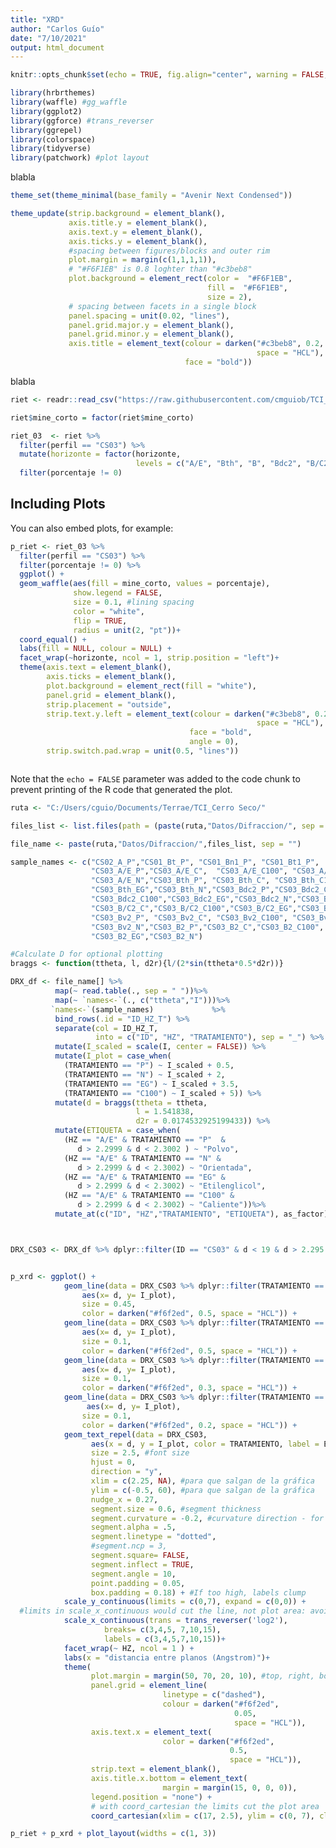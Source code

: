 ```yaml
---
title: "XRD"
author: "Carlos Guío"
date: "7/10/2021"
output: html_document
---
```


```r
knitr::opts_chunk$set(echo = TRUE, fig.align="center", warning = FALSE, echo = FALSE, fig.width = 5.5)

library(hrbrthemes)
library(waffle) #gg_waffle
library(ggplot2)
library(ggforce) #trans_reverser
library(ggrepel)
library(colorspace)
library(tidyverse)
library(patchwork) #plot layout

```

blabla

```r

theme_set(theme_minimal(base_family = "Avenir Next Condensed"))

theme_update(strip.background = element_blank(),
             axis.title.y = element_blank(),
             axis.text.y = element_blank(),
             axis.ticks.y = element_blank(),
             #spacing between figures/blocks and outer rim
             plot.margin = margin(c(1,1,1,1)),
             # "#F6F1EB" is 0.8 loghter than "#c3beb8"
             plot.background = element_rect(color =  "#F6F1EB",
                                            fill =  "#F6F1EB", 
                                            size = 2),
             # spacing between facets in a single block
             panel.spacing = unit(0.02, "lines"),
             panel.grid.major.y = element_blank(),
             panel.grid.minor.y = element_blank(),
             axis.title = element_text(colour = darken("#c3beb8", 0.2, 
                                                       space = "HCL"), 
                                       face = "bold")) 

```


blabla

```r

riet <- readr::read_csv("https://raw.githubusercontent.com/cmguiob/TCI_CerroSeco_git/main/Datos/Difraccion/CS_Rietvelt.csv")

riet$mine_corto = factor(riet$mine_corto)

riet_03  <- riet %>%
  filter(perfil == "CS03") %>%
  mutate(horizonte = factor(horizonte, 
                            levels = c("A/E", "Bth", "B", "Bdc2", "B/C2", "Bv2", "B2", "R"))) %>%
  filter(porcentaje != 0)


```

## Including Plots

You can also embed plots, for example:

```r

p_riet <- riet_03 %>%
  filter(perfil == "CS03") %>%
  filter(porcentaje != 0) %>%
  ggplot() +
  geom_waffle(aes(fill = mine_corto, values = porcentaje),
              show.legend = FALSE,
              size = 0.1, #lining spacing
              color = "white",
              flip = TRUE,
              radius = unit(2, "pt"))+
  coord_equal() +
  labs(fill = NULL, colour = NULL) +
  facet_wrap(~horizonte, ncol = 1, strip.position = "left")+
  theme(axis.text = element_blank(),
        axis.ticks = element_blank(),
        plot.background = element_rect(fill = "white"),
        panel.grid = element_blank(),
        strip.placement = "outside",
        strip.text.y.left = element_text(colour = darken("#c3beb8", 0.2, 
                                                       space = "HCL"), 
                                        face = "bold",
                                        angle = 0),
        strip.switch.pad.wrap = unit(0.5, "lines"))



```

Note that the `echo = FALSE` parameter was added to the code chunk to prevent printing of the R code that generated the plot.

```r

ruta <- "C:/Users/cguio/Documents/Terrae/TCI_Cerro Seco/"

files_list <- list.files(path = (paste(ruta,"Datos/Difraccion/", sep = "")), pattern = ".*xy$")

file_name <- paste(ruta,"Datos/Difraccion/",files_list, sep = "")

sample_names <- c("CS02_A_P","CS01_Bt_P", "CS01_Bn1_P", "CS01_Bt1_P",   
                  "CS03_A/E_P","CS03_A/E_C",  "CS03_A/E_C100", "CS03_A/E_EG", 
                  "CS03_A/E_N","CS03_Bth_P", "CS03_Bth_C", "CS03_Bth_C100",
                  "CS03_Bth_EG","CS03_Bth_N","CS03_Bdc2_P","CS03_Bdc2_C",
                  "CS03_Bdc2_C100","CS03_Bdc2_EG","CS03_Bdc2_N","CS03_B/C2_P",
                  "CS03_B/C2_C","CS03_B/C2_C100","CS03_B/C2_EG","CS03_B/C2_N",
                  "CS03_Bv2_P", "CS03_Bv2_C", "CS03_Bv2_C100", "CS03_Bv2_EG",
                  "CS03_Bv2_N","CS03_B2_P","CS03_B2_C","CS03_B2_C100",
                  "CS03_B2_EG","CS03_B2_N")

#Calculate D for optional plotting
braggs <- function(ttheta, l, d2r){l/(2*sin(ttheta*0.5*d2r))}

DRX_df <- file_name[] %>%
          map(~ read.table(., sep = " "))%>%
          map(~ `names<-`(., c("ttheta","I")))%>%
         `names<-`(sample_names)             %>%
          bind_rows(.id = "ID_HZ_T") %>%
          separate(col = ID_HZ_T, 
                   into = c("ID", "HZ", "TRATAMIENTO"), sep = "_") %>%
          mutate(I_scaled = scale(I, center = FALSE)) %>% 
          mutate(I_plot = case_when(
            (TRATAMIENTO == "P") ~ I_scaled + 0.5,
            (TRATAMIENTO == "N") ~ I_scaled + 2,
            (TRATAMIENTO == "EG") ~ I_scaled + 3.5,
            (TRATAMIENTO == "C100") ~ I_scaled + 5)) %>% 
          mutate(d = braggs(ttheta = ttheta, 
                            l = 1.541838, 
                            d2r = 0.0174532925199433)) %>%
          mutate(ETIQUETA = case_when(
            (HZ == "A/E" & TRATAMIENTO == "P"  & 
               d > 2.2999 & d < 2.3002 ) ~ "Polvo",
            (HZ == "A/E" & TRATAMIENTO == "N" &
               d > 2.2999 & d < 2.3002) ~ "Orientada",
            (HZ == "A/E" & TRATAMIENTO == "EG" &
               d > 2.2999 & d < 2.3002) ~ "Etilenglicol",
            (HZ == "A/E" & TRATAMIENTO == "C100" &
               d > 2.2999 & d < 2.3002) ~ "Caliente"))%>%
          mutate_at(c("ID", "HZ","TRATAMIENTO", "ETIQUETA"), as_factor)




```


```r

DRX_CS03 <- DRX_df %>% dplyr::filter(ID == "CS03" & d < 19 & d > 2.295 )


p_xrd <- ggplot() +
            geom_line(data = DRX_CS03 %>% dplyr::filter(TRATAMIENTO == "P"), 
                aes(x= d, y= I_plot), 
                size = 0.45,
                color = darken("#f6f2ed", 0.5, space = "HCL")) +
            geom_line(data = DRX_CS03 %>% dplyr::filter(TRATAMIENTO == "N"), 
                aes(x= d, y= I_plot), 
                size = 0.1,
                color = darken("#f6f2ed", 0.5, space = "HCL")) +
            geom_line(data = DRX_CS03 %>% dplyr::filter(TRATAMIENTO == "EG"), 
                aes(x= d, y= I_plot), 
                size = 0.1,
                color = darken("#f6f2ed", 0.3, space = "HCL")) +
            geom_line(data = DRX_CS03 %>% dplyr::filter(TRATAMIENTO == "C100"), 
                 aes(x= d, y= I_plot), 
                size = 0.1,
                color = darken("#f6f2ed", 0.2, space = "HCL")) +
            geom_text_repel(data = DRX_CS03,
                  aes(x = d, y = I_plot, color = TRATAMIENTO, label = ETIQUETA),
                  size = 2.5, #font size
                  hjust = 0,
                  direction = "y",
                  xlim = c(2.25, NA), #para que salgan de la gráfica
                  ylim = c(-0.5, 60), #para que salgan de la gráfica
                  nudge_x = 0.27,
                  segment.size = 0.6, #segment thickness
                  segment.curvature = -0.2, #curvature direction - for left
                  segment.alpha = .5,
                  segment.linetype = "dotted",
                  #segment.ncp = 3,
                  segment.square= FALSE,
                  segment.inflect = TRUE,
                  segment.angle = 10,
                  point.padding = 0.05,
                  box.padding = 0.18) + #If too high, labels clump
            scale_y_continuous(limits = c(0,7), expand = c(0,0)) +
  #limits in scale_x_continuous would cut the line, not plot area: avoided
            scale_x_continuous(trans = trans_reverser('log2'), 
                     breaks= c(3,4,5, 7,10,15), 
                     labels = c(3,4,5,7,10,15))+
            facet_wrap(~ HZ, ncol = 1 ) + 
            labs(x = "distancia entre planos (Angstrom)")+
            theme(
                  plot.margin = margin(50, 70, 20, 10), #top, right, bottom, left
                  panel.grid = element_line(
                                  linetype = c("dashed"),
                                  colour = darken("#f6f2ed", 
                                                  0.05, 
                                                  space = "HCL")),
                  axis.text.x = element_text(
                                  color = darken("#f6f2ed", 
                                                 0.5, 
                                                 space = "HCL")),
                  strip.text = element_blank(),
                  axis.title.x.bottom = element_text(
                                  margin = margin(15, 0, 0, 0)),
                  legend.position = "none") +
                  # with coord_cartesian the limits cut the plot area
                  coord_cartesian(xlim = c(17, 2.5), ylim = c(0, 7), clip = "off") 

```

```r

p_riet + p_xrd + plot_layout(widths = c(1, 3))

```


